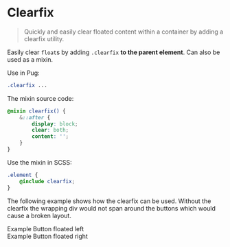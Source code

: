 
<Meta title='Helpers/Clearfix' />


# Clearfix

> Quickly and easily clear floated content within a container by adding a clearfix utility.

Easily clear `float`s by adding `.clearfix` **to the parent element**. Can also be used as a mixin.

Use in Pug:

```scss
.clearfix ...
```

The mixin source code:

```scss
@mixin clearfix() {
	&::after {
		display: block;
		clear: both;
		content: '';
	}
}
```

Use the mixin in SCSS:

```scss
.element {
	@include clearfix;
}
```

The following example shows how the clearfix can be used. Without the clearfix the wrapping div would not span around
the buttons which would cause a broken layout.

<Canvas>
<div class="bg-info clearfix">
	<div class="bg-light p-12 float-left">Example Button floated left</div>
	<div class="bg-light p-12 float-right">Example Button floated right</div>
</div>
</Canvas>
